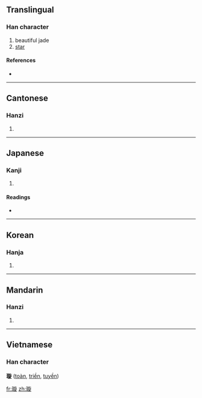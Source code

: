 ==Translingual==

===Han character===
{{Han char|rn=96|rad=玉|as=11|sn=15|four=1818<sub>1</sub>|canj=一土卜尸人 (MGYSO)}}

# beautiful jade
# [[star]]

====References====
* {{Han ref|kx=0741.050|dkj=21203|dj=1150.230|hdz=21135.160|uh=7487|ud=29831|bh=E6A2|bd=59042}}

----

==Cantonese==

===Hanzi===
{{yue-hanzi|jyut=|y=syun4}}

# {{defn|Cantonese}}

----

==Japanese==

===Kanji===
{{ja-kanji|grade=|rs=玉11}}

# {{defn|Japanese}}

====Readings====
* {{ja-readings|on=[[せん]] (sen), [[ぜん]] (zen)|kun=|nanori=}}

----

==Korean==

===Hanja===
{{ko-hanja|hangeul=선|eumhun=|rv=seon|mr=sŏn|y=sen}}

# {{defn|Korean}}

----

==Mandarin==

===Hanzi===
{{cmn-hanzi|pin=[[xuán]] ([[xuan2]])|wg=hsüan<sup>2</sup>}}

# {{defn|Mandarin}}

----

==Vietnamese==
===Han character===
'''璇''' ([[toàn]], [[triền]], [[tuyền]])

[[fr:璇]]
[[zh:璇]]